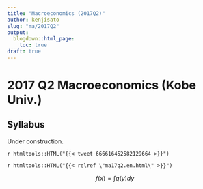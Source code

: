 ```yaml
---
title: "Macroeconomics (2017Q2)"
author: kenjisato
slug: "ma/2017Q2"
output:
  blogdown::html_page:
    toc: true
draft: true
---
```


# 2017 Q2 Macroeconomics (Kobe Univ.)

## Syllabus

Under construction.

`r htmltools::HTML("{{< tweet 666616452582129664 >}}")`

`r htmltools::HTML("{{< relref \"ma17q2.en.html\" >}}")`


$$
 f(x) = \int q(y)dy
$$